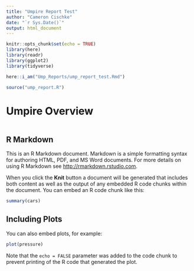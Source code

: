```yaml
---
title: "Umpire Report Test"
author: "Cameron Cischke"
date: "`r Sys.Date()`"
output: html_document
---
```



```r
knitr::opts_chunk$set(echo = TRUE)
library(here)
library(readr)
library(ggplot2)
library(tidyverse)

here::i_am("Ump_Reports/ump_report_test.Rmd")

source("ump_report.R")

```

# Umpire Overview

```r



```




## R Markdown

This is an R Markdown document. Markdown is a simple formatting syntax for authoring HTML, PDF, and MS Word documents. For more details on using R Markdown see <http://rmarkdown.rstudio.com>.

When you click the **Knit** button a document will be generated that includes both content as well as the output of any embedded R code chunks within the document. You can embed an R code chunk like this:

```r
summary(cars)
```

## Including Plots

You can also embed plots, for example:

```r
plot(pressure)
```

Note that the `echo = FALSE` parameter was added to the code chunk to prevent printing of the R code that generated the plot.
